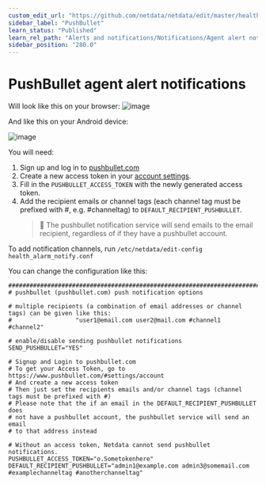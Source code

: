 ```yaml
---
custom_edit_url: "https://github.com/netdata/netdata/edit/master/health/notifications/pushbullet/README.md"
sidebar_label: "PushBullet"
learn_status: "Published"
learn_rel_path: "Alerts and notifications/Notifications/Agent alert notifications"
sidebar_position: "280.0"
---
```



# PushBullet agent alert notifications

Will look like this on your browser:
![image](https://cloud.githubusercontent.com/assets/4300670/19109636/278b1c0c-8aee-11e6-8a09-7fc94fdbfec8.png)

And like this on your Android device:

![image](https://cloud.githubusercontent.com/assets/4300670/19109635/278a1dde-8aee-11e6-9984-0bc87a13312d.png)

You will need:

1.  Sign up and log in to [pushbullet.com](https://www.pushbullet.com/)
2.  Create a new access token in your [account settings](https://www.pushbullet.com/#settings/account).
3.  Fill in the `PUSHBULLET_ACCESS_TOKEN` with the newly generated access token.
4.  Add the recipient emails or channel tags (each channel tag must be prefixed with #, e.g. #channeltag) to `DEFAULT_RECIPIENT_PUSHBULLET`.
    > 🚨 The pushbullet notification service will send emails to the email recipient, regardless of if they have a pushbullet account.

To add notification channels, run `/etc/netdata/edit-config health_alarm_notify.conf` 

You can change the configuration like this:

```
###############################################################################
# pushbullet (pushbullet.com) push notification options

# multiple recipients (a combination of email addresses or channel tags) can be given like this:
#                  "user1@email.com user2@mail.com #channel1 #channel2"

# enable/disable sending pushbullet notifications
SEND_PUSHBULLET="YES"

# Signup and Login to pushbullet.com
# To get your Access Token, go to https://www.pushbullet.com/#settings/account
# And create a new access token
# Then just set the recipients emails and/or channel tags (channel tags must be prefixed with #)
# Please note that the if an email in the DEFAULT_RECIPIENT_PUSHBULLET does
# not have a pushbullet account, the pushbullet service will send an email
# to that address instead

# Without an access token, Netdata cannot send pushbullet notifications.
PUSHBULLET_ACCESS_TOKEN="o.Sometokenhere"
DEFAULT_RECIPIENT_PUSHBULLET="admin1@example.com admin3@somemail.com #examplechanneltag #anotherchanneltag"
```


